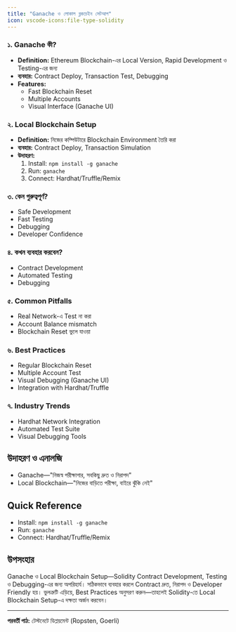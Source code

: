 ```yaml
---
title: "Ganache ও লোকাল ব্লকচেইন সেটআপ"
icon: vscode-icons:file-type-solidity
---
```


### ১. Ganache কী?
- **Definition:** Ethereum Blockchain-এর Local Version, Rapid Development ও Testing-এর জন্য
- **ব্যবহার:** Contract Deploy, Transaction Test, Debugging
- **Features:**
    - Fast Blockchain Reset
    - Multiple Accounts
    - Visual Interface (Ganache UI)

### ২. Local Blockchain Setup
- **Definition:** নিজের কম্পিউটারে Blockchain Environment তৈরি করা
- **ব্যবহার:** Contract Deploy, Transaction Simulation
- **উদাহরণ:**
    1. Install: `npm install -g ganache`
    2. Run: `ganache`
    3. Connect: Hardhat/Truffle/Remix

### ৩. কেন গুরুত্বপূর্ণ?
- Safe Development
- Fast Testing
- Debugging
- Developer Confidence

### ৪. কখন ব্যবহার করবেন?
- Contract Development
- Automated Testing
- Debugging

### ৫. Common Pitfalls
- Real Network-এ Test না করা
- Account Balance mismatch
- Blockchain Reset ভুলে যাওয়া

### ৬. Best Practices
- Regular Blockchain Reset
- Multiple Account Test
- Visual Debugging (Ganache UI)
- Integration with Hardhat/Truffle

### ৭. Industry Trends
- Hardhat Network Integration
- Automated Test Suite
- Visual Debugging Tools

## উদাহরণ ও এনালজি
- Ganache—"নিজস্ব পরীক্ষাগার, সবকিছু দ্রুত ও নিরাপদ"
- Local Blockchain—"নিজের বাড়িতে পরীক্ষা, বাইরে ঝুঁকি নেই"

## Quick Reference
- Install: `npm install -g ganache`
- Run: `ganache`
- Connect: Hardhat/Truffle/Remix

## উপসংহার

Ganache ও Local Blockchain Setup—Solidity Contract Development, Testing ও Debugging-এর জন্য অপরিহার্য। সঠিকভাবে ব্যবহার করলে Contract দ্রুত, নিরাপদ ও Developer Friendly হয়। ভুলত্রুটি এড়িয়ে, Best Practices অনুসরণ করুন—তাহলেই Solidity-তে Local Blockchain Setup-এ দক্ষতা অর্জন করবেন।

---

**পরবর্তী পাঠ:** টেস্টনেটে ডিপ্লয়মেন্ট (Ropsten, Goerli)
